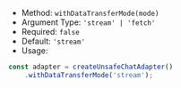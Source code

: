 * Method: `withDataTransferMode(mode)`
* Argument Type: `'stream' | 'fetch'`
* Required: `false`
* Default: `'stream'`
* Usage:

```js
const adapter = createUnsafeChatAdapter()
    .withDataTransferMode('stream');
```
